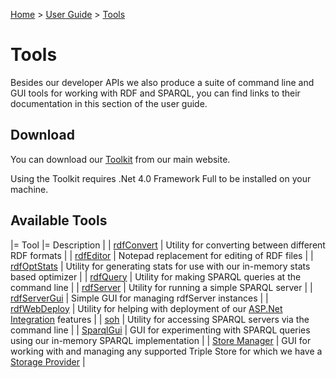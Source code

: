 [[Home]] > [[User Guide]] > [[UserGuide/Tools|Tools]]

= Tools =

Besides our developer APIs we also produce a suite of command line and GUI tools for working with RDF and SPARQL, you can find links to their documentation in this section of the user guide.

== Download ==

You can download our [[http://www.dotnetrdf.org?content.asp?pageID=Download%20dotNetRDF%20Toolkit%20for%20Windows|Toolkit]] from our main website.

Using the Toolkit requires .Net 4.0 Framework Full to be installed on your machine.

== Available Tools ==

|= Tool |= Description |
| [[UserGuide/Tools/rdfConvert|rdfConvert]] | Utility for converting between different RDF formats |
| [[UserGuide/Tools/rdfEditor|rdfEditor]] | Notepad replacement for editing of RDF files |
| [[UserGuide/Tools/rdfOptStats|rdfOptStats]] | Utility for generating stats for use with our in-memory stats based optimizer |
| [[UserGuide/Tools/rdfQuery|rdfQuery]] | Utility for making SPARQL queries at the command line |
| [[UserGuide/Tools/rdfServer|rdfServer]] | Utility for running a simple SPARQL server |
| [[UserGuide/Tools/rdfServerGui|rdfServerGui]] | Simple GUI for managing rdfServer instances |
| [[UserGuide/Tools/rdfWebDeploy|rdfWebDeploy]] | Utility for helping with deployment of our [[UserGuide/ASP.Net Integration|ASP.Net Integration]] features |
| [[UserGuide/Tools/soh|soh]] | Utility for accessing SPARQL servers via the command line |
| [[UserGuide/Tools/SparqlGui|SparqlGui]] | GUI for experimenting with SPARQL queries using our in-memory SPARQL implementation |
| [[UserGuide/Tools/Store Manager|Store Manager]] | GUI for working with and managing any supported Triple Store for which we have a [[UserGuide/Storage/Providers|Storage Provider]] |